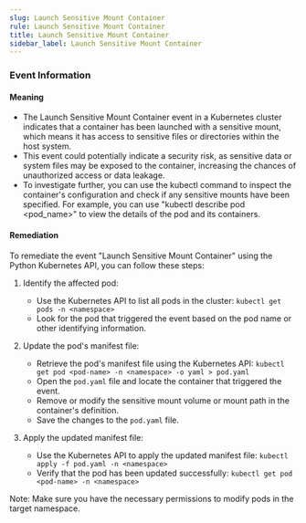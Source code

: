 ```yaml
--- 
slug: Launch Sensitive Mount Container
rule: Launch Sensitive Mount Container
title: Launch Sensitive Mount Container
sidebar_label: Launch Sensitive Mount Container
---
```

                   


### Event Information

#### Meaning

- The Launch Sensitive Mount Container event in a Kubernetes cluster indicates that a container has been launched with a sensitive mount, which means it has access to sensitive files or directories within the host system.
- This event could potentially indicate a security risk, as sensitive data or system files may be exposed to the container, increasing the chances of unauthorized access or data leakage.
- To investigate further, you can use the kubectl command to inspect the container's configuration and check if any sensitive mounts have been specified. For example, you can use "kubectl describe pod <pod_name>" to view the details of the pod and its containers.

#### Remediation

To remediate the event "Launch Sensitive Mount Container" using the Python Kubernetes API, you can follow these steps:

1. Identify the affected pod:
   - Use the Kubernetes API to list all pods in the cluster: `kubectl get pods -n <namespace>`
   - Look for the pod that triggered the event based on the pod name or other identifying information.

2. Update the pod's manifest file:
   - Retrieve the pod's manifest file using the Kubernetes API: `kubectl get pod <pod-name> -n <namespace> -o yaml > pod.yaml`
   - Open the `pod.yaml` file and locate the container that triggered the event.
   - Remove or modify the sensitive mount volume or mount path in the container's definition.
   - Save the changes to the `pod.yaml` file.

3. Apply the updated manifest file:
   - Use the Kubernetes API to apply the updated manifest file: `kubectl apply -f pod.yaml -n <namespace>`
   - Verify that the pod has been updated successfully: `kubectl get pod <pod-name> -n <namespace>`

Note: Make sure you have the necessary permissions to modify pods in the target namespace.

 